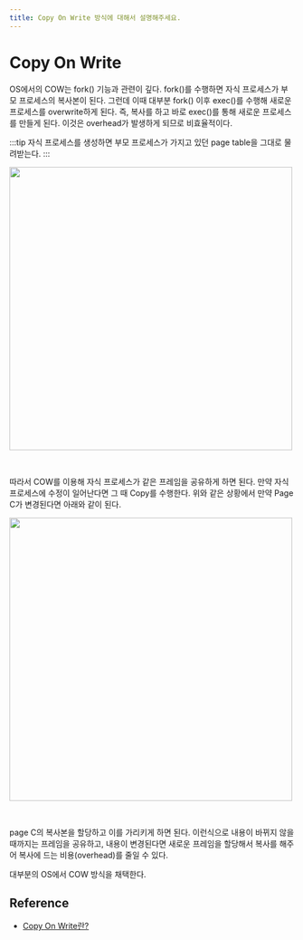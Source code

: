 ```yaml
---
title: Copy On Write 방식에 대해서 설명해주세요.
---
```



# Copy On Write

OS에서의 COW는 fork() 기능과 관련이 깊다. fork()를 수행하면 자식 프로세스가 부모 프로세스의 복사본이 된다.
그런데 이때 대부분 fork() 이후 exec()를 수행해 새로운 프로세스를 overwrite하게 된다. 즉, 복사를 하고 바로
exec()를 통해 새로운 프로세스를 만들게 된다. 이것은 overhead가 발생하게 되므로 비효율적이다.

:::tip
자식 프로세스를 생성하면 부모 프로세스가 가지고 있던 page table을 그대로 물려받는다.
:::

<Image
  src="https://img1.daumcdn.net/thumb/R1280x0/?scode=mtistory2&fname=https%3A%2F%2Fblog.kakaocdn.net%2Fdn%2FAfLNK%2FbtrnBYmwjH3%2FpIblLRiS630doUqVKKXLL0%2Fimg.png"
  width="500px"
/>

<br />

따라서 COW를 이용해 자식 프로세스가 같은 프레임을 공유하게 하면 된다.
만약 자식 프로세스에 수정이 일어난다면 그 때 Copy를 수행한다.
위와 같은 상황에서 만약 Page C가 변경된다면 아래와 같이 된다.

<Image
  src="https://img1.daumcdn.net/thumb/R1280x0/?scode=mtistory2&fname=https%3A%2F%2Fblog.kakaocdn.net%2Fdn%2FbSRNel%2FbtrnE89VwGC%2FyyKvr6zGKxPnTKKRhzpD0K%2Fimg.png"
  width="500px"
/>

<br />

page C의 복사본을 할당하고 이를 가리키게 하면 된다.
이런식으로 내용이 바뀌지 않을 때까지는 프레임을 공유하고, 내용이 변경된다면
새로운 프레임을 할당해서 복사를 해주어 복사에 드는 비용(overhead)를 줄일 수 있다.

대부분의 OS에서 COW 방식을 채택한다.

## Reference

- [Copy On Write란?](https://code-lab1.tistory.com/58)
